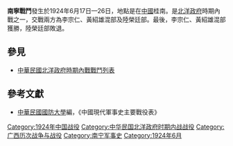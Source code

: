 {{vfd|jhgc|date=2022/06/27}}
{{Infobox Military Conflict|
campaign=|
image=|
caption=|
conflict=南寧戰鬥|
date=1924年6月17日—26日|
place=[[中國|中國]]桂南|
result=李、黃兩人受[[孫中山|孫中山]]之命攻擊南寧助援沈軍並於六月廿六日攻佔南寧|
combatant1=李宗仁、黃紹雄混部|
combatant2=陸榮廷部| 
commander1=[[李宗仁|李宗仁]]、[[黃紹雄|黃紹雄]]|
commander2=[[陸榮廷|陸榮廷]]|
strength1=|
strength2=|
casualties1=|
casualties2=|
}}
'''南寧戰鬥'''發生於1924年6月17日—26日，地點是在[[中國|中國]]桂南。是[[北洋政府|北洋政府]]時期內戰之一，交戰兩方為李宗仁、黃紹雄混部及陸榮廷部。最後，李宗仁、黃紹雄混部獲勝，陸榮廷部敗退。
==參見==
*[[中華民國北洋政府時期內戰戰鬥列表|中華民國北洋政府時期內戰戰鬥列表]]
==參考文獻==
*[[中華民國|中華民國]][[國防大學_(臺灣)|國防大學]]編，《中國現代軍事史主要戰役表》

[[Category:1924年中国战役|Category:1924年中国战役]]
[[Category:中华民国北洋政府时期内战战役|Category:中华民国北洋政府时期内战战役]]
[[Category:广西历次战争与战役|Category:广西历次战争与战役]]
[[Category:南宁军事史|Category:南宁军事史]]
[[Category:1924年6月|Category:1924年6月]]